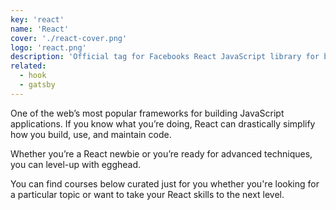 ```yaml
---
key: 'react'
name: 'React'
cover: './react-cover.png'
logo: 'react.png'
description: 'Official tag for Facebooks React JavaScript library for building user interfaces'
related:
  - hook
  - gatsby
---
```


One of the web’s most popular frameworks for building JavaScript applications. If you know what you’re doing, React can drastically simplify how you build, use, and maintain code.

Whether you’re a React newbie or you’re ready for advanced techniques, you can level-up with egghead.

You can find courses below curated just for you whether you're looking for a particular topic or want to take your React skills to the next level.
